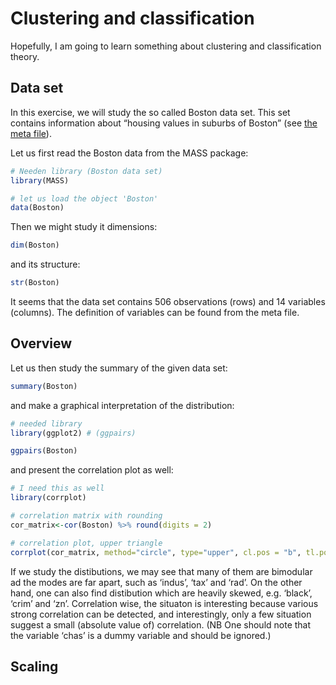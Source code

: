 # Clustering and classification

Hopefully, I am going to learn something about clustering and classification theory.

## Data set

In this exercise, we will study the so called Boston data set. This set contains information about "housing values in suburbs of Boston" (see [the meta file](https://stat.ethz.ch/R-manual/R-devel/library/MASS/html/Boston.html)).

Let us first read the Boston data from the MASS package:

```r
# Needen library (Boston data set)
library(MASS)
```


```r
# let us load the object 'Boston'
data(Boston)
```

Then we might study it dimensions:
```r
dim(Boston)
```

and its structure:

```r
str(Boston)
```

It seems that the data set contains 506 observations (rows) and 14 variables (columns). The definition of variables can be found from the meta file.

## Overview

Let us then study the summary of the given data set:
```r
summary(Boston)
```

and make a graphical interpretation of the distribution:

```r
# needed library
library(ggplot2) # (ggpairs)
```


```r
ggpairs(Boston)
```

and present the correlation plot as well:

```r
# I need this as well
library(corrplot)
```


```r
# correlation matrix with rounding
cor_matrix<-cor(Boston) %>% round(digits = 2) 

# correlation plot, upper triangle
corrplot(cor_matrix, method="circle", type="upper", cl.pos = "b", tl.pos = "d", tl.cex = 0.6)
```

If we study the distibutions, we may see that many of them are bimodular ad the modes are far apart, such as 'indus', 'tax' and 'rad'. On the other hand, one can also find distibution which are heavily skewed, e.g. 'black', 'crim' and 'zn'. Correlation wise, the situaton is interesting because various strong correlation can be detected, and interestingly, only a few situation suggest a small (absolute value of) correlation. (NB One should note that the variable 'chas' is a dummy variable and should be ignored.)

## Scaling